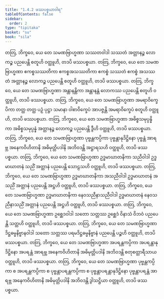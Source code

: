 ```yaml
---
title: "1.4.2 ဖဿပစ္စယာဝါရ"
tableOfContents: false
sidebar:
  order: 2
type: "tipitaka"
basket: "su"
book: "sila"
---
```



<DynamicBreadcrumb />

<Division number="118" book="sila">

<Paragraph number="191" book="sila">
တတြ, ဘိက္ခဝေ, ယေ တေ သမဏဗြာဟ္မဏာ သဿတဝါဒါ သဿတံ အတ္တာနဉ္စ လောကဉ္စ ပညပေန္တိ စတူဟိ ဝတ္ထူဟိ, တဒပိ ဖဿပစ္စယာ.
</Paragraph>

</Division>
<Division number="119" book="sila">

<Paragraph number="192" book="sila">
တတြ, ဘိက္ခဝေ, ယေ တေ သမဏဗြာဟ္မဏာ ဧကစ္စသဿတိကာ ဧကစ္စအသဿတိကာ ဧကစ္စံ သဿတံ ဧကစ္စံ အသဿတံ အတ္တာနဉ္စ လောကဉ္စ ပညပေန္တိ စတူဟိ ဝတ္ထူဟိ, တဒပိ ဖဿပစ္စယာ.
</Paragraph>

</Division>
<Division number="120" book="sila">

<Paragraph number="193" book="sila">
တတြ, ဘိက္ခဝေ, ယေ တေ သမဏဗြာဟ္မဏာ အန္တာနန္တိကာ အန္တာနန္တံ လောကဿ ပညပေန္တိ စတူဟိ ဝတ္ထူဟိ, တဒပိ ဖဿပစ္စယာ.
</Paragraph>

</Division>
<Division number="121" book="sila">

<Paragraph number="194" book="sila">
တတြ, ဘိက္ခဝေ, ယေ တေ သမဏဗြာဟ္မဏာ အမရာဝိက္ခေပိကာ တတ္ထ တတ္ထ ပဉှံ ပုဋ္ဌာ သမာနာ ဝါစာဝိက္ခေပံ အာပဇ္ဇန္တိ အမရာဝိက္ခေပံ စတူဟိ ဝတ္ထူဟိ, တဒပိ ဖဿပစ္စယာ.
</Paragraph>

</Division>
<Division number="122" book="sila">

<Paragraph number="195" book="sila">
တတြ, ဘိက္ခဝေ, ယေ တေ သမဏဗြာဟ္မဏာ အဓိစ္စသမုပ္ပန္နိကာ အဓိစ္စသမုပ္ပန္နံ အတ္တာနဉ္စ လောကဉ္စ ပညပေန္တိ ဒွီဟိ ဝတ္ထူဟိ, တဒပိ ဖဿပစ္စယာ.
</Paragraph>

</Division>
<Division number="123" book="sila">

<Paragraph number="196" book="sila">
တတြ, ဘိက္ခဝေ, ယေ တေ သမဏဗြာဟ္မဏာ ပုဗ္ဗန္တကပ္ပိကာ ပုဗ္ဗန္တာနုဒိဋ္ဌိနော ပုဗ္ဗန္တံ အာရဗ္ဘ အနေကဝိဟိတာနိ အဓိမုတ္တိပဒါနိ အဘိဝဒန္တိ အဋ္ဌာရသဟိ ဝတ္ထူဟိ, တဒပိ ဖဿပစ္စယာ.
</Paragraph>

</Division>
<Division number="124" book="sila">

<Paragraph number="197" book="sila">
တတြ, ဘိက္ခဝေ, ယေ တေ သမဏဗြာဟ္မဏာ ဥဒ္ဓမာဃာတနိကာ သညီဝါဒါ ဥဒ္ဓမာဃာတနံ သညိံ အတ္တာနံ ပညပေန္တိ သောဠသဟိ ဝတ္ထူဟိ, တဒပိ ဖဿပစ္စယာ.
</Paragraph>

</Division>
<Division number="125" book="sila">

<Paragraph number="198" book="sila">
တတြ, ဘိက္ခဝေ, ယေ တေ သမဏဗြာဟ္မဏာ ဥဒ္ဓမာဃာတနိကာ အသညီဝါဒါ ဥဒ္ဓမာဃာတနံ အသညိံ အတ္တာနံ ပညပေန္တိ အဋ္ဌဟိ ဝတ္ထူဟိ, တဒပိ ဖဿပစ္စယာ.
</Paragraph>

</Division>
<Division number="126" book="sila">

<Paragraph number="199" book="sila">
တတြ, ဘိက္ခဝေ, ယေ တေ သမဏဗြာဟ္မဏာ ဥဒ္ဓမာဃာတနိကာ နေဝသညီနာသညီဝါဒါ ဥဒ္ဓမာဃာတနံ နေဝသညီနာသညိံ အတ္တာနံ ပညပေန္တိ အဋ္ဌဟိ ဝတ္ထူဟိ, တဒပိ ဖဿပစ္စယာ.
</Paragraph>

</Division>
<Division number="127" book="sila">

<Paragraph number="200" book="sila">
တတြ, ဘိက္ခဝေ, ယေ တေ သမဏဗြာဟ္မဏာ ဥစ္ဆေဒဝါဒါ သတော သတ္တဿ ဥစ္ဆေဒံ ဝိနာသံ ဝိဘဝံ ပညပေန္တိ သတ္တဟိ ဝတ္ထူဟိ, တဒပိ ဖဿပစ္စယာ.
</Paragraph>

</Division>
<Division number="128" book="sila">

<Paragraph number="201" book="sila">
တတြ, ဘိက္ခဝေ, ယေ တေ သမဏဗြာဟ္မဏာ ဒိဋ္ဌဓမ္မနိဗ္ဗာနဝါဒါ သတော သတ္တဿ ပရမဒိဋ္ဌဓမ္မနိဗ္ဗာနံ ပညပေန္တိ ပဉ္စဟိ ဝတ္ထူဟိ, တဒပိ ဖဿပစ္စယာ.
</Paragraph>

</Division>
<Division number="129" book="sila">

<Paragraph number="202" book="sila">
တတြ, ဘိက္ခဝေ, ယေ တေ သမဏဗြာဟ္မဏာ အပရန္တကပ္ပိကာ အပရန္တာနုဒိဋ္ဌိနော အပရန္တံ အာရဗ္ဘ အနေကဝိဟိတာနိ အဓိမုတ္တိပဒါနိ အဘိဝဒန္တိ စတုစတ္တာရီသာယ ဝတ္ထူဟိ, တဒပိ ဖဿပစ္စယာ.
</Paragraph>

</Division>
<Division number="130" book="sila">

<Paragraph number="203" book="sila">
တတြ, ဘိက္ခဝေ, ယေ တေ သမဏဗြာဟ္မဏာ ပုဗ္ဗန္တကပ္ပိကာ စ အပရန္တကပ္ပိကာ စ ပုဗ္ဗန္တာပရန္တကပ္ပိကာ စ ပုဗ္ဗန္တာပရန္တာနုဒိဋ္ဌိနော ပုဗ္ဗန္တာပရန္တံ အာရဗ္ဘ အနေကဝိဟိတာနိ အဓိမုတ္တိပဒါနိ အဘိဝဒန္တိ ဒွါသဋ္ဌိယာ ဝတ္ထူဟိ, တဒပိ ဖဿပစ္စယာ.
</Paragraph>
</Division>